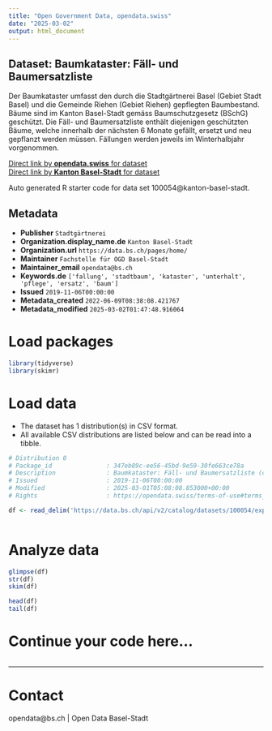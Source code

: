 ```yaml
---
title: "Open Government Data, opendata.swiss"
date: "2025-03-02"
output: html_document
---
```


## Dataset: Baumkataster: Fäll- und Baumersatzliste

Der Baumkataster umfasst den durch die Stadtgärtnerei Basel (Gebiet Stadt Basel) und die Gemeinde Riehen (Gebiet Riehen) gepflegten Baumbestand. Bäume sind im Kanton Basel-Stadt gemäss Baumschutzgesetz (BSchG) geschützt. Die Fäll- und Baumersatzliste enthält diejenigen geschützten Bäume, welche innerhalb der nächsten 6 Monate gefällt, ersetzt und neu gepflanzt werden müssen. Fällungen werden jeweils im Winterhalbjahr vorgenommen.


[Direct link by **opendata.swiss** for dataset](https://opendata.swiss/de/dataset/baumkataster-fall-und-baumersatzliste)<br>
[Direct link by **Kanton Basel-Stadt** for dataset](https://data.bs.ch/explore/dataset/100054/)

Auto generated R starter code for data set 100054@kanton-basel-stadt.

## Metadata

- **Publisher** `Stadtgärtnerei`
- **Organization.display_name.de** `Kanton Basel-Stadt`
- **Organization.url** `https://data.bs.ch/pages/home/`
- **Maintainer** `Fachstelle für OGD Basel-Stadt`
- **Maintainer_email** `opendata@bs.ch`
- **Keywords.de** `['fallung', 'stadtbaum', 'kataster', 'unterhalt', 'pflege', 'ersatz', 'baum']`
- **Issued** `2019-11-06T00:00:00`
- **Metadata_created** `2022-06-09T08:38:08.421767`
- **Metadata_modified** `2025-03-02T01:47:48.916064`


# Load packages

```r

library(tidyverse)
library(skimr)

```

# Load data

-   The dataset has 1 distribution(s) in CSV format.
-   All available CSV distributions are listed below and can be read into a tibble.

```r

# Distribution 0
# Package_id               : 347eb89c-ee56-45bd-9e59-30fe663ce78a
# Description              : Baumkataster: Fäll- und Baumersatzliste (csv)
# Issued                   : 2019-11-06T00:00:00
# Modified                 : 2025-03-01T05:08:08.853000+00:00
# Rights                   : https://opendata.swiss/terms-of-use#terms_by

df <- read_delim('https://data.bs.ch/api/v2/catalog/datasets/100054/exports/csv?use_labels=true')



```

# Analyze data

```r

glimpse(df)
str(df)
skim(df)

head(df)
tail(df)

```

# Continue your code here...

```r

```

------------------------------------------------------------------------

# Contact

opendata@bs.ch | Open Data Basel-Stadt
